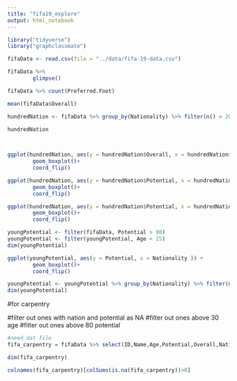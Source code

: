 ```yaml
---
title: "fifa19_explore"
output: html_notebook
---
```


```r
library("tidyverse")
library("graphclassmate")
```



```r
fifaData <- read.csv(file = "../data/fifa-19-data.csv")

```

```r
fifaData %>%
        glimpse()
```
```r
fifaData %>% count(Preferred.Foot)
```
```r
mean(fifaData$Overall)
```


```r
hundredNation <- fifaData %>% group_by(Nationality) %>% filter(n() > 200)

```
```r
hundredNation 

        
```

```r
ggplot(hundredNation, aes(y = hundredNation$Overall, x = hundredNation$Nationality )) +
        geom_boxplot()+
        coord_flip()

```
```r
ggplot(hundredNation, aes(y = hundredNation$Potential, x = hundredNation$Work.Rate )) +
        geom_boxplot()+
        coord_flip()
```
```r
ggplot(hundredNation, aes(y = hundredNation$Potential, x = hundredNation$Position )) +
        geom_boxplot()+
        coord_flip()
```
```r
youngPotential <- filter(fifaData, Potential > 80)
youngPotential <- filter(youngPotential, Age < 25)
dim(youngPotential)
```

```r
ggplot(youngPotential, aes(y = Potential, x = Nationality )) +
        geom_boxplot()+
        coord_flip()
```
```r
youngPotential <- youngPotential %>% group_by(Nationality) %>% filter(n()>22)
dim(youngPotential)
```
#for carpentry

#filter out ones with nation and potential as NA
#filter out ones above 30 age
#filter out ones above 80 potential

```r
#need dat file
fifa_carpentry = fifaData %>% select(ID,Name,Age,Potential,Overall,Nationality,Position,Work.Rate)
```

```r
dim(fifa_carpentry)
```

```r
colnames(fifa_carpentry)[colSums(is.na(fifa_carpentry))>0]
```

